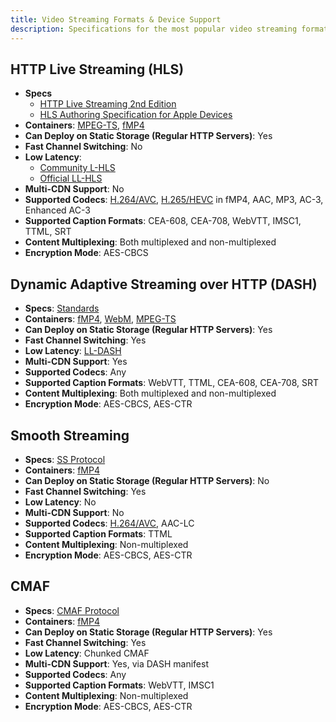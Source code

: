```yaml
---
title: Video Streaming Formats & Device Support
description: Specifications for the most popular video streaming formats, including exhaustive device & OS support.
---
```



## HTTP Live Streaming (HLS)
- **Specs**
  - [HTTP Live Streaming 2nd Edition](https://tools.ietf.org/html/draft-pantos-hls-rfc8216bis-09)
  - [HLS Authoring Specification for Apple Devices](https://developer.apple.com/documentation/http_live_streaming/hls_authoring_specification_for_apple_devices)
- **Containers**: [MPEG-TS](/docs/video-guides/video-container-types-device-support#mpeg-ts), [fMP4](/docs/video-guides/video-container-types-device-support#mp4)
- **Can Deploy on Static Storage (Regular HTTP Servers)**: Yes
- **Fast Channel Switching**: No
- **Low Latency**:
  - [Community L-HLS](https://medium.com/@periscopecode/introducing-lhls-media-streaming-eb6212948bef)
  - [Official LL-HLS](https://developer.apple.com/documentation/http_live_streaming/enabling_low-latency_hls)
- **Multi-CDN Support**: No
- **Supported Codecs**: [H.264/AVC](/docs/video-guides/video-codec-types-device-support#h264-avc), [H.265/HEVC](/docs/video-guides/video-codec-types-device-support#h265-hevc) in fMP4, AAC, MP3, AC-3, Enhanced AC-3
- **Supported Caption Formats**: CEA-608, CEA-708, WebVTT, IMSC1, TTML, SRT
- **Content Multiplexing**: Both multiplexed and non-multiplexed
- **Encryption Mode**: AES-CBCS

<MediaSupport features="hls" />

## Dynamic Adaptive Streaming over HTTP (DASH)
- **Specs**: [Standards](https://mpeg.chiariglione.org/standards/mpeg-dash)
- **Containers**: [fMP4](/docs/video-guides/video-container-types-device-support#mp4), [WebM](/docs/video-guides/video-container-types-device-support#webm), [MPEG-TS](/docs/video-guides/video-container-types-device-support#mpeg-ts)
- **Can Deploy on Static Storage (Regular HTTP Servers)**: Yes
- **Fast Channel Switching**: Yes
- **Low Latency**: [LL-DASH](https://dashif.org/docs/CR-Low-Latency-Live-r8.pdf)
- **Multi-CDN Support**: Yes
- **Supported Codecs**: Any
- **Supported Caption Formats**: WebVTT, TTML, CEA-608, CEA-708, SRT
- **Content Multiplexing**: Both multiplexed and non-multiplexed
- **Encryption Mode**: AES-CBCS, AES-CTR

<MediaSupport features="dash" />

## Smooth Streaming
- **Specs**: [SS Protocol](https://docs.microsoft.com/en-us/openspecs/windows_protocols/ms-sstr/8383f27f-7efe-4c60-832a-387274457251)
- **Containers**: [fMP4](/docs/video-guides/video-container-types-device-support#mp4)
- **Can Deploy on Static Storage (Regular HTTP Servers)**: No
- **Fast Channel Switching**: Yes
- **Low Latency**: No
- **Multi-CDN Support**: No
- **Supported Codecs**: [H.264/AVC](/docs/video-guides/video-codec-types-device-support#h264-avc), AAC-LC
- **Supported Caption Formats**: TTML
- **Content Multiplexing**: Non-multiplexed
- **Encryption Mode**: AES-CBCS, AES-CTR

<MediaSupport features="ss" />

## CMAF
- **Specs**: [CMAF Protocol](https://mpeg.chiariglione.org/standards/mpeg-a/common-media-application-format)
- **Containers**: [fMP4](/docs/video-guides/video-container-types-device-support#mp4)
- **Can Deploy on Static Storage (Regular HTTP Servers)**: Yes
- **Fast Channel Switching**: Yes
- **Low Latency**: Chunked CMAF
- **Multi-CDN Support**: Yes, via DASH manifest
- **Supported Codecs**: Any
- **Supported Caption Formats**: WebVTT, IMSC1
- **Content Multiplexing**: Non-multiplexed
- **Encryption Mode**: AES-CBCS, AES-CTR

<MediaSupport features="cmaf" />
